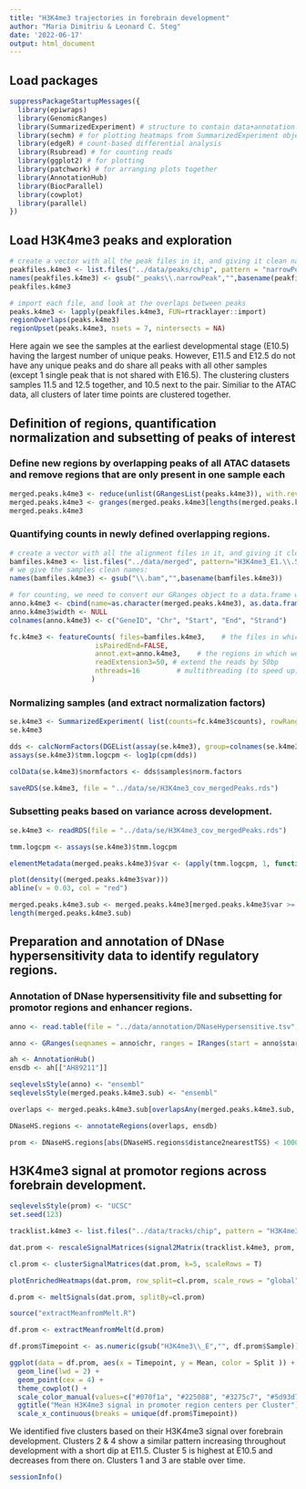 ```yaml
---
title: "H3K4me3 trajectories in forebrain development"
author: "Maria Dimitriu & Leonard C. Steg"
date: '2022-06-17'
output: html_document
---
```


## Load packages
```r
suppressPackageStartupMessages({
  library(epiwraps)
  library(GenomicRanges)
  library(SummarizedExperiment) # structure to contain data+annotation
  library(sechm) # for plotting heatmaps from SummarizedExperiment objects
  library(edgeR) # count-based differential analysis
  library(Rsubread) # for counting reads
  library(ggplot2) # for plotting
  library(patchwork) # for arranging plots together
  library(AnnotationHub)
  library(BiocParallel)
  library(cowplot)
  library(parallel)
})
```

## Load H3K4me3 peaks and exploration
```r
# create a vector with all the peak files in it, and giving it clean names:
peakfiles.k4me3 <- list.files("../data/peaks/chip", pattern = "narrowPeak", full=TRUE)
names(peakfiles.k4me3) <- gsub("_peaks\\.narrowPeak","",basename(peakfiles.k4me3))
peakfiles.k4me3

# import each file, and look at the overlaps between peaks
peaks.k4me3 <- lapply(peakfiles.k4me3, FUN=rtracklayer::import)
regionOverlaps(peaks.k4me3)
regionUpset(peaks.k4me3, nsets = 7, nintersects = NA)
```
Here again we see the samples at the earliest developmental stage (E10.5) having the largest number of unique peaks. However, E11.5 and E12.5 do not have any unique peaks and do share all peaks with all other samples (except 1 single peak that is not shared with E16.5). The clustering clusters samples 11.5 and 12.5 together, and 10.5 next to the pair. Similiar to the ATAC data, all clusters of later time points are clustered together.

## Definition of regions, quantification normalization and subsetting of peaks of interest

### Define new regions by overlapping peaks of all ATAC datasets and remove regions that are only present in one sample each
```r
merged.peaks.k4me3 <- reduce(unlist(GRangesList(peaks.k4me3)), with.revmap=TRUE)
merged.peaks.k4me3 <- granges(merged.peaks.k4me3[lengths(merged.peaks.k4me3$revmap)>1]) # we could change the >1 here to require a higher minimum number of samples
merged.peaks.k4me3
```

### Quantifying counts in newly defined overlapping regions. 
```r

# create a vector with all the alignment files in it, and giving it clean names:
bamfiles.k4me3 <- list.files("../data/merged", pattern="H3K4me3_E1.\\.5.bam$", full=TRUE)
# we give the samples clean names:
names(bamfiles.k4me3) <- gsub("\\.bam","",basename(bamfiles.k4me3))

# for counting, we need to convert our GRanges object to a data.frame with the following specifications:
anno.k4me3 <- cbind(name=as.character(merged.peaks.k4me3), as.data.frame(merged.peaks.k4me3))
anno.k4me3$width <- NULL
colnames(anno.k4me3) <- c("GeneID", "Chr", "Start", "End", "Strand")

fc.k4me3 <- featureCounts( files=bamfiles.k4me3,    # the files in which we want to count reads
                     isPairedEnd=FALSE,
                     annot.ext=anno.k4me3,    # the regions in which we want to count reads
                     readExtension3=50, # extend the reads by 50bp
                     nthreads=16         # multithreading (to speed up)
                    )
```

### Normalizing samples (and extract normalization factors) 
```r
se.k4me3 <- SummarizedExperiment( list(counts=fc.k4me3$counts), rowRanges=merged.peaks.k4me3 )
se.k4me3

dds <- calcNormFactors(DGEList(assay(se.k4me3), group=colnames(se.k4me3)))
assays(se.k4me3)$tmm.logcpm <- log1p(cpm(dds))

colData(se.k4me3)$normfactors <- dds$samples$norm.factors

saveRDS(se.k4me3, file = "../data/se/H3K4me3_cov_mergedPeaks.rds")

```

### Subsetting peaks based on variance across development. 
```r
se.k4me3 <- readRDS(file = "../data/se/H3K4me3_cov_mergedPeaks.rds")

tmm.logcpm <- assays(se.k4me3)$tmm.logcpm

elementMetadata(merged.peaks.k4me3)$var <- (apply(tmm.logcpm, 1, function (x){var(x, na.rm = TRUE)})) 

plot(density((merged.peaks.k4me3$var)))
abline(v = 0.03, col = "red")

merged.peaks.k4me3.sub <- merged.peaks.k4me3[merged.peaks.k4me3$var >= 0.03]
length(merged.peaks.k4me3.sub)

```
## Preparation and annotation of DNase hypersensitivity data to identify regulatory regions.
### Annotation of DNase hypersensitivity file and subsetting for promotor regions and enhancer regions. 

```r
anno <- read.table(file = "../data/annotation/DNaseHypersensitive.tsv", sep = '\t', header = TRUE)

anno <- GRanges(seqnames = anno$chr, ranges = IRanges(start = anno$start, end = anno$end))

ah <- AnnotationHub()
ensdb <- ah[["AH89211"]]

seqlevelsStyle(anno) <- "ensembl"
seqlevelsStyle(merged.peaks.k4me3.sub) <- "ensembl"

overlaps <- merged.peaks.k4me3.sub[overlapsAny(merged.peaks.k4me3.sub, anno)]

DNaseHS.regions <- annotateRegions(overlaps, ensdb)

prom <- DNaseHS.regions[abs(DNaseHS.regions$distance2nearestTSS) < 1000]

```





## H3K4me3 signal at promotor regions across forebrain development.
```r
seqlevelsStyle(prom) <- "UCSC"
set.seed(123) 

tracklist.k4me3 <- list.files("../data/tracks/chip", pattern = "H3K4me3", full = T)

dat.prom <- rescaleSignalMatrices(signal2Matrix(tracklist.k4me3, prom, BPPARAM = MulticoreParam(detectCores())),scaleFactors=1/se.k4me3$normfactors)

cl.prom <- clusterSignalMatrices(dat.prom, k=5, scaleRows = T)

plotEnrichedHeatmaps(dat.prom, row_split=cl.prom, scale_rows = "global", colors=c("black","lightblue"), mean_color =  c("1"="#070F1A", "2"="#225088", "3"="#3275C7", "4"="#5D93D7", "5"="#BBD2EE"))
```
```r
d.prom <- meltSignals(dat.prom, splitBy=cl.prom)

source("extractMeanfromMelt.R")

df.prom <- extractMeanfromMelt(d.prom)

df.prom$Timepoint <- as.numeric(gsub("H3K4me3\\_E","", df.prom$Sample))

ggplot(data = df.prom, aes(x = Timepoint, y = Mean, color = Split )) + 
  geom_line(lwd = 2) + 
  geom_point(cex = 4) + 
  theme_cowplot() +
  scale_color_manual(values=c("#070f1a", "#225088", "#3275c7", "#5d93d7", "#bbd2ee")) +
  ggtitle("Mean H3K4me3 signal in promoter region centers per Cluster") +
  scale_x_continuous(breaks = unique(df.prom$Timepoint))
```
We identified five clusters based on their H3K4me3 signal over forebrain development. Clusters 2 & 4 show a similar pattern increasing throughout development with a short dip at E11.5. Cluster 5 is highest at E10.5 and decreases from there on. Clusters 1 and 3 are stable over time. 

```r
sessionInfo()
```




